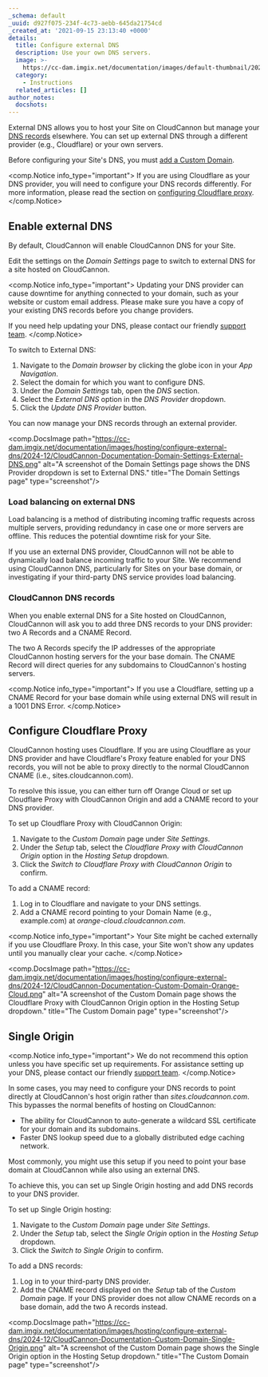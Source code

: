 ```yaml
---
_schema: default
_uuid: d927f075-234f-4c73-aebb-645da21754cd
_created_at: '2021-09-15 23:13:40 +0000'
details:
  title: Configure external DNS
  description: Use your own DNS servers.
  image: >-
    https://cc-dam.imgix.net/documentation/images/default-thumbnail/2023-Q4/CloudCannon-Documentation-Thumbnail.png
  category:
    - Instructions
  related_articles: []
author_notes:
  docshots:
---
```

External DNS allows you to host your Site on CloudCannon but manage your [DNS records](/documentation/articles/what-is-dns/#what-are-dns-records) elsewhere. You can set up external DNS through a different provider (e.g., Cloudflare) or your own servers.

Before configuring your Site's DNS, you must [add a Custom Domain](/documentation/developer-articles/add-a-custom-domain-to-your-site/).

<comp.Notice info_type="important">
  If you are using Cloudflare as your DNS provider, you will need to configure your DNS records differently. For more information, please read the section on [configuring Cloudflare proxy](/documentation/articles/configure-external-dns/#configure-cloudflare-proxy).
</comp.Notice>

## Enable external DNS

By default, CloudCannon will enable CloudCannon DNS for your Site.

Edit the settings on the *Domain Settings* page to switch to external DNS for a site hosted on CloudCannon.

<comp.Notice info_type="important">
  Updating your DNS provider can cause downtime for anything connected to your domain, such as your website or custom email address. Please make sure you have a copy of your existing DNS records before you change providers.

  If you need help updating your DNS, please contact our friendly [support team](/support/).
</comp.Notice>

To switch to External DNS:

1. Navigate to the *Domain browser* by clicking the globe icon in your *App Navigation*.
2. Select the domain for which you want to configure DNS.
3. Under the *Domain Settings* tab, open the *DNS* section.
4. Select the *External DNS* option in the *DNS Provider* dropdown.
5. Click the *Update DNS Provider* button.

You can now manage your DNS records through an external provider.

<comp.DocsImage path="https://cc-dam.imgix.net/documentation/images/hosting/configure-external-dns/2024-12/CloudCannon-Documentation-Domain-Settings-External-DNS.png" alt="A screenshot of the Domain Settings page shows the DNS Provider dropdown is set to External DNS." title="The Domain Settings page" type="screenshot"/>

### Load balancing on external DNS

Load balancing is a method of distributing incoming traffic requests across multiple servers, providing redundancy in case one or more servers are offline. This reduces the potential downtime risk for your Site.

If you use an external DNS provider, CloudCannon will not be able to dynamically load balance incoming traffic to your Site. We recommend using CloudCannon DNS, particularly for Sites on your base domain, or investigating if your third-party DNS service provides load balancing.

### CloudCannon DNS records

When you enable external DNS for a Site hosted on CloudCannon, CloudCannon will ask you to add three DNS records to your DNS provider: two A Records and a CNAME Record.

The two A Records specify the IP addresses of the appropriate CloudCannon hosting servers for the your base domain. The CNAME Record will direct queries for any subdomains to CloudCannon's hosting servers.

<comp.Notice info_type="important">
  If you use a Cloudflare, setting up a CNAME Record for your base domain while using external DNS will result in a 1001 DNS Error.
</comp.Notice>

## Configure Cloudflare Proxy

CloudCannon hosting uses Cloudflare. If you are using Cloudflare as your DNS provider and have Cloudflare's Proxy feature enabled for your DNS records, you will not be able to proxy directly to the normal CloudCannon CNAME (i.e., sites.cloudcannon.com).

To resolve this issue, you can either turn off Orange Cloud or set up Cloudflare Proxy with CloudCannon Origin and add a CNAME record to your DNS provider.

To set up Cloudflare Proxy with CloudCannon Origin:

1. Navigate to the *Custom Domain* page under *Site Settings*.
2. Under the *Setup* tab, select the *Cloudflare Proxy with CloudCannon Origin* option in the *Hosting Setup* dropdown.
3. Click the *Switch to Cloudflare Proxy with CloudCannon Origin* to confirm.

To add a CNAME record:

1. Log in to Cloudflare and navigate to your DNS settings.
2. Add a CNAME record pointing to your Domain Name (e.g., example.com) at *orange-cloud.cloudcannon.com*.

<comp.Notice info_type="important">
  Your Site might be cached externally if you use Cloudflare Proxy. In this case, your Site won't show any updates until you manually clear your cache.
</comp.Notice>

<comp.DocsImage path="https://cc-dam.imgix.net/documentation/images/hosting/configure-external-dns/2024-12/CloudCannon-Documentation-Custom-Domain-Orange-Cloud.png" alt="A screenshot of the Custom Domain page shows the Cloudflare Proxy with CloudCannon Origin option in the Hosting Setup dropdown." title="The Custom Domain page" type="screenshot"/>

## Single Origin

<comp.Notice info_type="important">
  We do not recommend this option unless you have specific set up requirements. For assistance setting up your DNS, please contact our friendly [support team](/support/).
</comp.Notice>

In some cases, you may need to configure your DNS records to point directly at CloudCannon's host origin rather than *sites.cloudcannon.com*. This bypasses the normal benefits of hosting on CloudCannon:

* The ability for CloudCannon to auto-generate a wildcard SSL certificate for your domain and its subdomains.
* Faster DNS lookup speed due to a globally distributed edge caching network.

Most commonly, you might use this setup if you need to point your base domain at CloudCannon while also using an external DNS.

To achieve this, you can set up Single Origin hosting and add DNS records to your DNS provider.

To set up Single Origin hosting:

1. Navigate to the *Custom Domain* page under *Site Settings*.
2. Under the *Setup* tab, select the *Single Origin* option in the *Hosting Setup* dropdown.
3. Click the *Switch to Single Origin* to confirm.

To add a DNS records:

1. Log in to your third-party DNS provider.
2. Add the CNAME record displayed on the *Setup* tab of the *Custom Domain* page. If your DNS provider does not allow CNAME records on a base domain, add the two A records instead.

<comp.DocsImage path="https://cc-dam.imgix.net/documentation/images/hosting/configure-external-dns/2024-12/CloudCannon-Documentation-Custom-Domain-Single-Origin.png" alt="A screenshot of the Custom Domain page shows the Single Origin option in the Hosting Setup dropdown." title="The Custom Domain page" type="screenshot"/>
